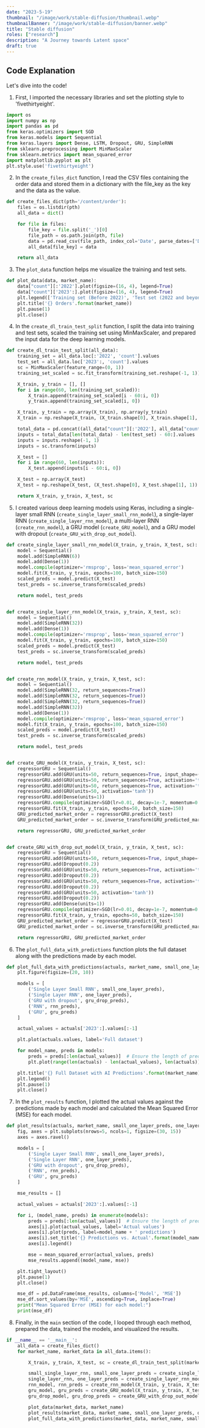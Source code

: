 ```yaml
---
date: "2023-5-19"
thumbnail: "/image/work/stable-diffusion/thumbnail.webp"
thumbnailBanner: "/image/work/stable-diffusion/banner.webp"
title: "Stable diffusion"
roles: ["research"]
description: "A Journey towards Latent space"
draft: true
---
```


## Code Explanation

Let's dive into the code!

1. First, I imported the necessary libraries and set the plotting style to 'fivethirtyeight'.

```python
import os
import numpy as np
import pandas as pd
from keras.optimizers import SGD
from keras.models import Sequential
from keras.layers import Dense, LSTM, Dropout, GRU, SimpleRNN
from sklearn.preprocessing import MinMaxScaler
from sklearn.metrics import mean_squared_error
import matplotlib.pyplot as plt
plt.style.use('fivethirtyeight')
```

2. In the `create_files_dict` function, I read the CSV files containing the order data and stored them in a dictionary with the file_key as the key and the data as the value.

```python
def create_files_dict(pth='/content/order'):
    files = os.listdir(pth)
    all_data = dict()

    for file in files:
        file_key = file.split('_')[0]
        file_path = os.path.join(pth, file)
        data = pd.read_csv(file_path, index_col='Date', parse_dates=['Date'])
        all_data[file_key] = data

    return all_data
```

3. The `plot_data` function helps me visualize the training and test sets.

```python
def plot_data(data, market_name):
    data["count"][:'2022'].plot(figsize=(16, 4), legend=True)
    data["count"]['2023':].plot(figsize=(16, 4), legend=True)
    plt.legend(['Training set (Before 2022)', 'Test set (2022 and beyond)'])
    plt.title('{} Orders'.format(market_name))
    plt.pause(1)
    plt.close()
```

4. In the `create_dl_train_test_split` function, I split the data into training and test sets, scaled the training set using MinMaxScaler, and prepared the input data for the deep learning models.

```python
def create_dl_train_test_split(all_data):
    training_set = all_data.loc[:'2022', 'count'].values
    test_set = all_data.loc['2023':, 'count'].values
    sc = MinMaxScaler(feature_range=(0, 1))
    training_set_scaled = sc.fit_transform(training_set.reshape(-1, 1))

    X_train, y_train = [], []
    for i in range(60, len(training_set_scaled)):
        X_train.append(training_set_scaled[i - 60:i, 0])
        y_train.append(training_set_scaled[i, 0])

    X_train, y_train = np.array(X_train), np.array(y_train)
    X_train = np.reshape(X_train, (X_train.shape[0], X_train.shape[1], 1))

    total_data = pd.concat((all_data["count"][:'2022'], all_data["count"]['2023':]), axis=0)
    inputs = total_data[len(total_data) - len(test_set) - 60:].values
    inputs = inputs.reshape(-1, 1)
    inputs = sc.transform(inputs)

    X_test = []
    for i in range(60, len(inputs)):
        X_test.append(inputs[i - 60:i, 0])

    X_test = np.array(X_test)
    X_test = np.reshape(X_test, (X_test.shape[0], X_test.shape[1], 1))

    return X_train, y_train, X_test, sc

```

5. I created various deep learning models using Keras, including a single-layer small RNN (`create_single_layer_small_rnn_model`), a single-layer RNN (`create_single_layer_rnn_model`), a multi-layer RNN (`create_rnn_model`), a GRU model (`create_GRU_model`), and a GRU model with dropout (`create_GRU_with_drop_out_model`).

```python
def create_single_layer_small_rnn_model(X_train, y_train, X_test, sc):
    model = Sequential()
    model.add(SimpleRNN(6))
    model.add(Dense(1))
    model.compile(optimizer='rmsprop', loss='mean_squared_error')
    model.fit(X_train, y_train, epochs=100, batch_size=150)
    scaled_preds = model.predict(X_test)
    test_preds = sc.inverse_transform(scaled_preds)

    return model, test_preds


def create_single_layer_rnn_model(X_train, y_train, X_test, sc):
    model = Sequential()
    model.add(SimpleRNN(32))
    model.add(Dense(1))
    model.compile(optimizer='rmsprop', loss='mean_squared_error')
    model.fit(X_train, y_train, epochs=100, batch_size=150)
    scaled_preds = model.predict(X_test)
    test_preds = sc.inverse_transform(scaled_preds)

    return model, test_preds


def create_rnn_model(X_train, y_train, X_test, sc):
    model = Sequential()
    model.add(SimpleRNN(32, return_sequences=True))
    model.add(SimpleRNN(32, return_sequences=True))
    model.add(SimpleRNN(32, return_sequences=True))
    model.add(SimpleRNN(32))
    model.add(Dense(1))
    model.compile(optimizer='rmsprop', loss='mean_squared_error')
    model.fit(X_train, y_train, epochs=100, batch_size=150)
    scaled_preds = model.predict(X_test)
    test_preds = sc.inverse_transform(scaled_preds)

    return model, test_preds


def create_GRU_model(X_train, y_train, X_test, sc):
    regressorGRU = Sequential()
    regressorGRU.add(GRU(units=50, return_sequences=True, input_shape=(X_train.shape[1], 1), activation='tanh'))
    regressorGRU.add(GRU(units=50, return_sequences=True, activation='tanh'))
    regressorGRU.add(GRU(units=50, return_sequences=True, activation='tanh'))
    regressorGRU.add(GRU(units=50, activation='tanh'))
    regressorGRU.add(Dense(units=1))
    regressorGRU.compile(optimizer=SGD(lr=0.01, decay=1e-7, momentum=0.9, nesterov=False), loss='mean_squared_error')
    regressorGRU.fit(X_train, y_train, epochs=50, batch_size=150)
    GRU_predicted_market_order = regressorGRU.predict(X_test)
    GRU_predicted_market_order = sc.inverse_transform(GRU_predicted_market_order)

    return regressorGRU, GRU_predicted_market_order


def create_GRU_with_drop_out_model(X_train, y_train, X_test, sc):
    regressorGRU = Sequential()
    regressorGRU.add(GRU(units=50, return_sequences=True, input_shape=(X_train.shape[1], 1), activation='tanh'))
    regressorGRU.add(Dropout(0.2))
    regressorGRU.add(GRU(units=50, return_sequences=True, activation='tanh'))
    regressorGRU.add(Dropout(0.2))
    regressorGRU.add(GRU(units=50, return_sequences=True, activation='tanh'))
    regressorGRU.add(Dropout(0.2))
    regressorGRU.add(GRU(units=50, activation='tanh'))
    regressorGRU.add(Dropout(0.2))
    regressorGRU.add(Dense(units=1))
    regressorGRU.compile(optimizer=SGD(lr=0.01, decay=1e-7, momentum=0.9, nesterov=False), loss='mean_squared_error')
    regressorGRU.fit(X_train, y_train, epochs=50, batch_size=150)
    GRU_predicted_market_order = regressorGRU.predict(X_test)
    GRU_predicted_market_order = sc.inverse_transform(GRU_predicted_market_order)

    return regressorGRU, GRU_predicted_market_order
```

6. The `plot_full_data_with_predictions` function plots the full dataset along with the predictions made by each model.

```python
def plot_full_data_with_predictions(actuals, market_name, small_one_layer_preds, one_layer_preds, gru_drop_preds, rnn_preds, gru_preds):
    plt.figure(figsize=(20, 10))

    models = [
        ('Single Layer Small RNN', small_one_layer_preds),
        ('Single Layer RNN', one_layer_preds),
        ('GRU with dropout', gru_drop_preds),
        ('RNN', rnn_preds),
        ('GRU', gru_preds)
    ]

    actual_values = actuals['2023':].values[:-1]

    plt.plot(actuals.values, label='Full dataset')

    for model_name, preds in models:
        preds = preds[:len(actual_values)]  # Ensure the length of predictions is the same as actual_values
        plt.plot(range(len(actuals) - len(actual_values), len(actuals)), preds, label=model_name + ' predictions')

    plt.title('{} Full Dataset with AI Predictions'.format(market_name))
    plt.legend()
    plt.pause(1)
    plt.close()

```

7. In the `plot_results` function, I plotted the actual values against the predictions made by each model and calculated the Mean Squared Error (MSE) for each model.

```python
def plot_results(actuals, market_name, small_one_layer_preds, one_layer_preds, gru_drop_preds, rnn_preds, gru_preds):
    fig, axes = plt.subplots(nrows=5, ncols=1, figsize=(30, 15))
    axes = axes.ravel()

    models = [
        ('Single Layer Small RNN', small_one_layer_preds),
        ('Single Layer RNN', one_layer_preds),
        ('GRU with dropout', gru_drop_preds),
        ('RNN', rnn_preds),
        ('GRU', gru_preds)
    ]

    mse_results = []

    actual_values = actuals['2023':].values[:-1]

    for i, (model_name, preds) in enumerate(models):
        preds = preds[:len(actual_values)]  # Ensure the length of predictions is the same as actual_values
        axes[i].plot(actual_values, label='Actual values')
        axes[i].plot(preds, label=model_name + ' predictions')
        axes[i].set_title('{} Predictions vs. Actual'.format(model_name))
        axes[i].legend()

        mse = mean_squared_error(actual_values, preds)
        mse_results.append((model_name, mse))

    plt.tight_layout()
    plt.pause(1)
    plt.close()

    mse_df = pd.DataFrame(mse_results, columns=['Model', 'MSE'])
    mse_df.sort_values(by='MSE', ascending=True, inplace=True)
    print("Mean Squared Error (MSE) for each model:")
    print(mse_df)

```

8. Finally, in the `main` section of the code, I looped through each method, prepared the data, trained the models, and visualized the results.

```python
if __name__ == '__main__':
    all_data = create_files_dict()
    for market_name, market_data in all_data.items():

        X_train, y_train, X_test, sc = create_dl_train_test_split(market_data)

        small_single_layer_rnn, small_one_layer_preds = create_single_layer_small_rnn_model(X_train, y_train, X_test, sc)
        single_layer_rnn, one_layer_preds = create_single_layer_rnn_model(X_train, y_train, X_test, sc)
        rnn_model, rnn_preds = create_rnn_model(X_train, y_train, X_test, sc)
        gru_model, gru_preds = create_GRU_model(X_train, y_train, X_test, sc)
        gru_drop_model, gru_drop_preds = create_GRU_with_drop_out_model(X_train, y_train, X_test, sc)

        plot_data(market_data, market_name)
        plot_results(market_data, market_name, small_one_layer_preds, one_layer_preds, gru_drop_preds, rnn_preds, gru_preds)
        plot_full_data_with_predictions(market_data, market_name, small_one_layer_preds, one_layer_preds, gru_drop_preds, rnn_preds, gru_preds)
```
